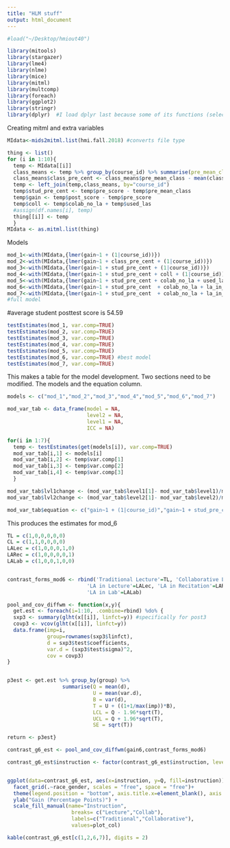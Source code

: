 ```yaml
---
title: "HLM stuff"
output: html_document
---
```


```r
#load("~/Desktop/hmiout40")

library(mitools)
library(stargazer)
library(lme4)
library(nlme)
library(mice)
library(mitml)
library(multcomp)
library(foreach)
library(ggplot2)
library(stringr)
library(dplyr)  #I load dplyr last because some of its functions (select) will be masked by plyr and it is a PITA to debug
```

Creating mitml and extra variables
```r
MIdata<-mids2mitml.list(hmi.fall.2018) #converts file type

thing <- list()
for (i in 1:10){
  temp <- MIdata[[i]]
  class_means <- temp %>% group_by(course_id) %>% summarise(pre_mean_class = mean(pre_score))
  class_means$class_pre_cent <- class_means$pre_mean_class - mean(class_means$pre_mean_class)
  temp <- left_join(temp,class_means, by="course_id")
  temp$stud_pre_cent <- temp$pre_score - temp$pre_mean_class
  temp$gain <- temp$post_score - temp$pre_score
  temp$coll <- temp$colab_no_la + temp$used_las
  #assign(df.names[i], temp)
  thing[[i]] <- temp
  }
MIdata <- as.mitml.list(thing)
```


Models
```r
mod_1<-with(MIdata,{lmer(gain~1 + (1|course_id))})
mod_2<-with(MIdata,{lmer(gain~1 + class_pre_cent + (1|course_id))})
mod_3<-with(MIdata,{lmer(gain~1 + stud_pre_cent + (1|course_id))})
mod_4<-with(MIdata,{lmer(gain~1 + stud_pre_cent + coll + (1|course_id))})
mod_5<-with(MIdata,{lmer(gain~1 + stud_pre_cent + colab_no_la + used_las + (1|course_id))})
mod_6<-with(MIdata,{lmer(gain~1 + stud_pre_cent  + colab_no_la + la_in_lab + la_in_lecture + la_in_rec + (1|course_id))})
mod_7<-with(MIdata,{lmer(gain~1 + stud_pre_cent  + colab_no_la + la_in_lab + la_in_lecture + la_in_rec + (1 + stud_pre_cent|course_id))})
#full model
```
#average student posttest score is 54.59

```r
testEstimates(mod_1, var.comp=TRUE)
testEstimates(mod_2, var.comp=TRUE)
testEstimates(mod_3, var.comp=TRUE)
testEstimates(mod_4, var.comp=TRUE)
testEstimates(mod_5, var.comp=TRUE)
testEstimates(mod_6, var.comp=TRUE) #best model
testEstimates(mod_7, var.comp=TRUE)

```

This makes a table for the model development. Two sections need to be modified. The models and the equation column.
```r
models <- c("mod_1","mod_2","mod_3","mod_4","mod_5","mod_6","mod_7")

mod_var_tab <- data_frame(model = NA,
                          level2 = NA,
                          level1 = NA,
                          ICC = NA)

for(i in 1:7){
  temp <- testEstimates(get(models[i]), var.comp=TRUE)
  mod_var_tab[i,1] <- models[i]
  mod_var_tab[i,2] <- temp$var.comp[1]
  mod_var_tab[i,3] <- temp$var.comp[2]
  mod_var_tab[i,4] <- temp$var.comp[3]
  }

mod_var_tab$lvl1change <- (mod_var_tab$level1[1]- mod_var_tab$level1)/mod_var_tab$level1[1]
mod_var_tab$lvl2change <- (mod_var_tab$level2[1]- mod_var_tab$level2)/mod_var_tab$level2[1]

mod_var_tab$equation <- c("gain~1 + (1|course_id)","gain~1 + stud_pre_cent + (1|course_id)","gain~1 + stud_pre_cent + class_pre_cent + (1|course_id)","gain~1 + stud_pre_cent + race_URM + gend_URM + (1|course_id)","gain~1 + stud_pre_cent + race_URM*gend_URM + (1|course_id)","gain~1 + race_URM + gend_URM + stud_pre_cent + coll + (1|course_id)","gain~1 +race_URM*coll + gend_URM*coll+ stud_pre_cent + (1|course_id)")
```

This produces the estimates for mod_6
```r
TL = c(1,0,0,0,0,0)
CL = c(1,1,0,0,0,0)
LALec = c(1,0,0,0,1,0)
LARec = c(1,0,0,0,0,1)
LALab = c(1,0,0,1,0,0)


contrast_forms_mod6 <- rbind('Traditional Lecture'=TL, 'Collaborative Learning'=CL, 
                          'LA in Lecture'=LALec, 'LA in Recitation'=LARec, 
                          'LA in Lab'=LALab)
```

```r
pool_and_cov_diffwm <- function(x,y){
  get.est <- foreach(i=1:10, .combine=rbind) %do% {
  sxp3 <- summary(glht(x[[i]], linfct=y)) #specifically for post3
  covp3 <- vcov(glht(x[[i]], linfct=y))
  data.frame(imp=i, 
             group=rownames(sxp3$linfct),
             d = sxp3$test$coefficients, 
             var.d = (sxp3$test$sigma)^2,
             cov = covp3)
}


p3est <- get.est %>% group_by(group) %>% 
                  summarise(Q = mean(d), 
                            U = mean(var.d), 
                            B = var(d), 
                            T = U + ((1+1/max(imp))*B), 
                            LCL = Q - 1.96*sqrt(T), 
                            UCL = Q + 1.96*sqrt(T),
                            SE = sqrt(T)) 

return <- p3est}
```

```r
contrast_g6_est <- pool_and_cov_diffwm(gain6,contrast_forms_mod6)

contrast_g6_est$instruction <- factor(contrast_g6_est$instruction, levels = c("Lecture","Collab"))


ggplot(data=contrast_g6_est, aes(x=instruction, y=Q, fill=instruction)) +geom_bar(stat = "identity") + geom_errorbar(aes( ymax= Q+1.96*SE, ymin=Q-1.96*SE))+
  facet_grid(.~race_gender, scales = "free", space = "free")+
  theme(legend.position = "bottom", axis.title.x=element_blank(), axis.text.x=element_blank(), axis.ticks.x=element_blank(),panel.grid.major = element_blank(), panel.grid.minor = element_blank(),panel.background = element_blank(), axis.line = element_line(colour = "black"),text = element_text(size=16, color = "black")) +
  ylab("Gain (Percentage Points)") +
  scale_fill_manual(name="Instruction",
                     breaks= c("Lecture","Collab"),
                     labels=c("Traditional","Collaborative"),
                     values=plot_col) 

kable(contrast_g6_est[c(1,2,6,7)], digits = 2)
```